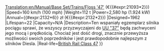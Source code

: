 [[Translation:en/Manual/Base Set/Trains/Floss '47']]
{{pl/Manual/Base Set/Trains/Pociągi|Image=[[File:en/Manual/Base Set/Trains/Floss47.png]]
|Cost={{#expr:21093*6}} (€{{#expr:21093*2}})
|Speed=160 km/h (100 mph)
|Weight=112 t
|Power=2,580 hp (1.924 kW)
|Annual={{#expr:2132*6}} zł (€{{#expr:2132*2}})
|Designed=1962
|Lifespan=22
|Capacity=N/A
|Description=Ten wspaniały egzemplarz silnika pociągu sprawi, że wszyscy przyzwyczajeni do [[pl/Manual/Base Set/Trains/UU '37'|UU "37"]] będą zachwyceni jego mocą i prędkością. Chociaż jest dość drogi, znacznie przewyższa możliwości swoich poprzedników i jest prawdopodobnie najlepszym z silników Diesla.
|Real-life=[http://en.wikipedia.org/wiki/British_Rail_Class_47 British Rail Class 47]
}}